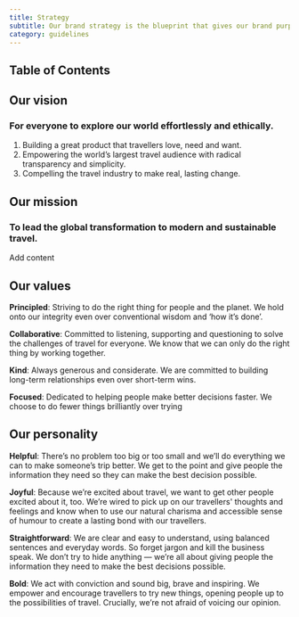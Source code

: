 ```yaml
---
title: Strategy
subtitle: Our brand strategy is the blueprint that gives our brand purpose and direction. It is the set of rules that we use to inform our decisions — from day-to-day queries to long-term challenges. This section will guide you through its components.
category: guidelines
---
```


## Table of Contents

## Our vision

### For everyone to explore our world effortlessly and ethically.

1. Building a great product that travellers love, need and want.
1. Empowering the world’s largest travel audience with radical transparency and simplicity.
1. Compelling the travel industry to make real, lasting change.

## Our mission

### To lead the global transformation to modern and sustainable travel.

Add content

## Our values

**Principled**: Striving to do the right thing for people and the planet. We hold onto our integrity even over conventional wisdom and ‘how it’s done’.

**Collaborative**: Committed to listening, supporting and questioning to solve the challenges of travel for everyone. We know that we can only do the right thing by working together.

**Kind**: Always generous and considerate. We are committed to building long-term relationships even over short-term wins.

**Focused**: Dedicated to helping people make better decisions faster. We choose to do fewer things brilliantly over trying

## Our personality

**Helpful**: There’s no problem too big or too small and we’ll do everything we can to make someone’s trip better. We get to the point and give people the information they need so they can make the best decision possible.

**Joyful**: Because we’re excited about travel, we want to get other people excited about it, too. We’re wired to pick up on our travellers' thoughts and feelings and know when to use our natural charisma and accessible sense of humour to create a lasting bond with our travellers.

**Straightforward**: We are clear and easy to understand, using balanced sentences and everyday words. So forget jargon and kill the business speak. We don’t try to hide anything — we’re all about giving people the information they need to make the best decisions possible.

**Bold**: We act with conviction and sound big, brave and inspiring. We empower and encourage travellers to try new things, opening people up to the possibilities of travel. Crucially, we’re not afraid of voicing our opinion.
